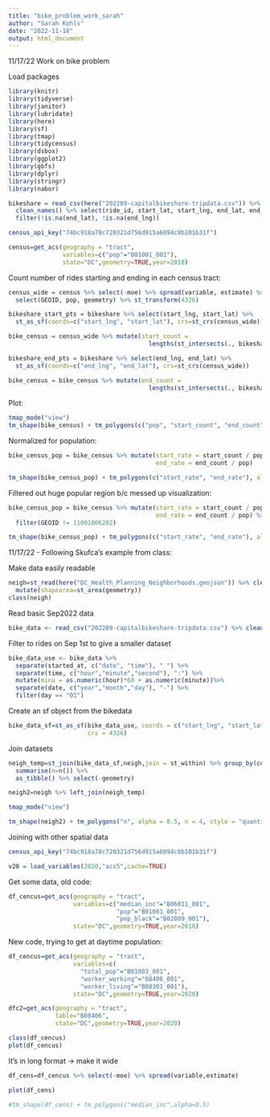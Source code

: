 ```yaml
---
title: "bike_problem_work_sarah"
author: "Sarah Kohls"
date: "2022-11-18"
output: html_document
---
```


11/17/22 Work on bike problem

Load packages
```r
library(knitr)
library(tidyverse)
library(janitor)
library(lubridate) 
library(here) 
library(sf)
library(tmap)
library(tidycensus)
library(dsbox)
library(ggplot2)
library(gbfs)
library(dplyr)
library(stringr)
library(nabor)
```


```r
bikeshare = read_csv(here("202209-capitalbikeshare-tripdata.csv")) %>%
  clean_names() %>% select(ride_id, start_lat, start_lng, end_lat, end_lng) %>%
  filter(!is.na(end_lat), !is.na(end_lng))

census_api_key("74bc918a78c720321d756d915a6094c8b101b31f")

census=get_acs(geography = "tract",
               variables=c("pop"="B01001_001"),
               state="DC",geometry=TRUE,year=2018)
```

Count number of rides starting and ending in each census tract:
```r
census_wide = census %>% select(-moe) %>% spread(variable, estimate) %>%
  select(GEOID, pop, geometry) %>% st_transform(4326)

bikeshare_start_pts = bikeshare %>% select(start_lng, start_lat) %>%
  st_as_sf(coords=c("start_lng", "start_lat"), crs=st_crs(census_wide))

bike_census = census_wide %>% mutate(start_count = 
                                       lengths(st_intersects(., bikeshare_start_pts)))

bikeshare_end_pts = bikeshare %>% select(end_lng, end_lat) %>%
  st_as_sf(coords=c("end_lng", "end_lat"), crs=st_crs(census_wide))

bike_census = bike_census %>% mutate(end_count = 
                                       lengths(st_intersects(., bikeshare_start_pts)))
```

Plot:
```r
tmap_mode("view")
tm_shape(bike_census) + tm_polygons(c("pop", "start_count", "end_count"), alpha=0.5)
```

Normalized for population:
```r
bike_census_pop = bike_census %>% mutate(start_rate = start_count / pop,
                                         end_rate = end_count / pop)

tm_shape(bike_census_pop) + tm_polygons(c("start_rate", "end_rate"), alpha=0.5)
```

Filtered out huge popular region b/c messed up visualization:
```r
bike_census_pop = bike_census %>% mutate(start_rate = start_count / pop,
                                         end_rate = end_count / pop) %>%
  filter(GEOID != 11001006202)

tm_shape(bike_census_pop) + tm_polygons(c("start_rate", "end_rate"), alpha=0.5)
```

11/17/22 - Following Skufca's example from class:

Make data easily readable
```r
neigh=st_read(here("DC_Health_Planning_Neighborhoods.geojson")) %>% clean_names() %>%
  mutate(shapearea=st_area(geometry))
class(neigh)
```

Read basic Sep2022 data
```r
bike_data <- read_csv("202209-capitalbikeshare-tripdata.csv") %>% clean_names()
```

Filter to rides on Sep 1st to give a smaller dataset
```r
bike_data_use <- bike_data %>% 
  separate(started_at, c("date", "time"), " ") %>%
  separate(time, c("hour","minute","second"), ":") %>%
  mutate(minu = as.numeric(hour)*60 + as.numeric(minute))%>%
  separate(date, c("year","month","day"), "-") %>%
  filter(day == "01")
```

Create an sf object from the bikedata
```r
bike_data_sf=st_as_sf(bike_data_use, coords = c("start_lng", "start_lat"),
                      crs = 4326)
```

Join datasets
```r
neigh_temp=st_join(bike_data_sf,neigh,join = st_within) %>% group_by(code) %>%
  summarise(n=n()) %>%
  as_tibble() %>% select(-geometry)

neigh2=neigh %>% left_join(neigh_temp)
```

```r
tmap_mode("view")

tm_shape(neigh2) + tm_polygons("n", alpha = 0.5, n = 4, style = "quantile")
```

Joining with other spatial data
```r
census_api_key("74bc918a78c720321d756d915a6094c8b101b31f")

v20 = load_variables(2020,"acs5",cache=TRUE)
```

Get some data, old code:
```r
df_cencus=get_acs(geography = "tract",
                  variables=c("median_inc"="B06011_001",
                              "pop"="B01001_001",
                              "pop_black"="B02009_001"),
                  state="DC",geometry=TRUE,year=2018)
```

New code, trying to get at daytime population:
```r
df_cencus=get_acs(geography = "tract",
                  variables=c(
                    "total_pop"="B01003_001",
                    "worker_working"="08406_001",
                    "worker_living"="B08301_001"),
                  state="DC",geometry=TRUE,year=2020)
```

```r
dfc2=get_acs(geography = "tract",
             table="B08406",
             state="DC",geometry=TRUE,year=2020)
```

```r
class(df_cencus)
plot(df_cencus)
```

It's in long format -> make it wide
```r
df_cens=df_cencus %>% select(-moe) %>% spread(variable,estimate)

plot(df_cens)

#tm_shape(df_cens) + tm_polygons("median_inc",alpha=0.5)
```





